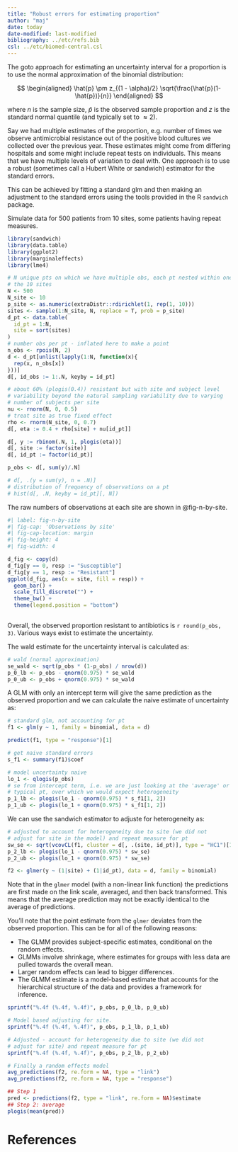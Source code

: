 ```yaml
---
title: "Robust errors for estimating proportion"
author: "maj"
date: today
date-modified: last-modified
bibliography: ../etc/refs.bib
csl: ../etc/biomed-central.csl
---
```



The goto approach for estimating an uncertainty interval for a proportion is to use the normal approximation of the binomial distribution:

$$
\begin{aligned}
\hat{p} \pm z_{(1 - \alpha)/2} \sqrt{\frac{\hat{p}(1-\hat{p})}{n}}
\end{aligned}
$$

where $n$ is the sample size, $\hat{p}$ is the observed sample proportion and $z$ is the standard normal quantile (and typically set to $\approx 2$).

Say we had multiple estimates of the proportion, e.g. number of times we observe antimicrobial resistance out of the positive blood cultures we collected over the previous year.
These estimates might come from differing hospitals and some might include repeat tests on individuals. 
This means that we have multiple levels of variation to deal with.
One approach is to use a robust  (sometimes call a Hubert White or sandwich) estimator for the standard errors.

This can be achieved by fitting a standard glm and then making an adjustment to the standard errors using the tools provided in the R `sandwich` package.

Simulate data for 500 patients from 10 sites, some patients having repeat measures.

```r
library(sandwich)
library(data.table)
library(ggplot2)
library(marginaleffects)
library(lme4)

# N unique pts on which we have multiple obs, each pt nested within one of
# the 10 sites
N <- 500
N_site <- 10
p_site <- as.numeric(extraDistr::rdirichlet(1, rep(1, 10)))
sites <- sample(1:N_site, N, replace = T, prob = p_site)
d_pt <- data.table(
  id_pt = 1:N,
  site = sort(sites)
)
# number obs per pt - inflated here to make a point
n_obs <- rpois(N, 2)
d <- d_pt[unlist(lapply(1:N, function(x){
  rep(x, n_obs[x])
}))]
d[, id_obs := 1:.N, keyby = id_pt]

# about 60% (plogis(0.4)) resistant but with site and subject level
# variability beyond the natural sampling variability due to varying 
# number of subjects per site
nu <- rnorm(N, 0, 0.5)
# treat site as true fixed effect
rho <- rnorm(N_site, 0, 0.7)
d[, eta := 0.4 + rho[site] + nu[id_pt]]

d[, y := rbinom(.N, 1, plogis(eta))]
d[, site := factor(site)]
d[, id_pt := factor(id_pt)]

p_obs <- d[, sum(y)/.N]

# d[, .(y = sum(y), n = .N)]
# distribution of frequency of observations on a pt
# hist(d[, .N, keyby = id_pt][, N])
```

The raw numbers of observations at each site are shown in @fig-n-by-site.

```r
#| label: fig-n-by-site
#| fig-cap: 'Observations by site'
#| fig-cap-location: margin
#| fig-height: 4
#| fig-width: 4

d_fig <- copy(d)
d_fig[y == 0, resp := "Susceptible"]
d_fig[y == 1, resp := "Resistant"]
ggplot(d_fig, aes(x = site, fill = resp)) +
  geom_bar() +
  scale_fill_discrete("") +
  theme_bw() +
  theme(legend.position = "bottom")
  
```

Overall, the observed proportion resistant to antibiotics is `r round(p_obs, 3)`.
Various ways exist to estimate the uncertainty.

The wald estimate for the uncertainty interval is calculated as:

```r
# wald (normal approximation)
se_wald <- sqrt(p_obs * (1-p_obs) / nrow(d))
p_0_lb <- p_obs - qnorm(0.975) * se_wald
p_0_ub <- p_obs + qnorm(0.975) * se_wald
```

A GLM with only an intercept term will give the same prediction as the observed proportion and we can calculate the naive estimate of uncertainty as:

```r
# standard glm, not accounting for pt
f1 <- glm(y ~ 1, family = binomial, data = d)

predict(f1, type = "response")[1]

# get naive standard errors
s_f1 <- summary(f1)$coef

# model uncertainty naive
lo_1 <- qlogis(p_obs)
# se from intercept term, i.e. we are just looking at the 'average' or
# typical pt, over which we would expect heterogeneity
p_1_lb <- plogis(lo_1 - qnorm(0.975) * s_f1[1, 2])
p_1_ub <- plogis(lo_1 + qnorm(0.975) * s_f1[1, 2])
```

We can use the sandwich estimator to adjuste for heterogeneity as:

```r
# adjusted to account for heterogeneity due to site (we did not 
# adjust for site in the model) and repeat measure for pt
sw_se <- sqrt(vcovCL(f1, cluster = d[, .(site, id_pt)], type = "HC1")[1,1])
p_2_lb <- plogis(lo_1 - qnorm(0.975) * sw_se)
p_2_ub <- plogis(lo_1 + qnorm(0.975) * sw_se)
```


```r
f2 <- glmer(y ~ (1|site) + (1|id_pt), data = d, family = binomial)
```

Note that in the `glmer` model (with a non-linear link function) the predictions are first made on the link scale, averaged, and then back transformed. 
This means that the average prediction may not be exactly identical to the average of predictions.

You'll note that the point estimate from the `glmer` deviates from the observed proportion.
This can be for all of the following reasons:

+ The GLMM provides subject-specific estimates, conditional on the random effects.
+ GLMMs involve shrinkage, where estimates for groups with less data are pulled towards the overall mean.
+ Larger random effects can lead to bigger differences.
+ The GLMM estimate is a model-based estimate that accounts for the hierarchical structure of the data and provides a framework for inference.

```r
sprintf("%.4f (%.4f, %.4f)", p_obs, p_0_lb, p_0_ub)

# Model based adjusting for site.
sprintf("%.4f (%.4f, %.4f)", p_obs, p_1_lb, p_1_ub)

# Adjusted - account for heterogeneity due to site (we did not 
# adjust for site) and repeat measure for pt
sprintf("%.4f (%.4f, %.4f)", p_obs, p_2_lb, p_2_ub)

# Finally a random effects model
avg_predictions(f2, re.form = NA, type = "link")
avg_predictions(f2, re.form = NA, type = "response")

## Step 1
pred <- predictions(f2, type = "link", re.form = NA)$estimate
## Step 2: average
plogis(mean(pred))
```


# References

<!-- ::: {#refs} -->
<!-- ::: -->
